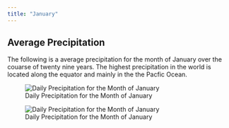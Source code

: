 ```yaml
---
title: "January"
---
```



## Average Precipitation


The following is a average precipitation for the month of January over the couarse of twenty nine years. The highest precipitation in the world is located along the equator and mainly in the the Pacfic Ocean.

![Daily Precipitation for the Month of January](C:/Users/carlo/Documents/Final/cjoya001.github.io/Data/precip_in_CMAP_precip.mon.ltm_jan.png)

![Daily Precipitation for the Month of January](C:/Users/carlo/Documents/Final/cjoya001.github.io/Data/plot_jan.png)

